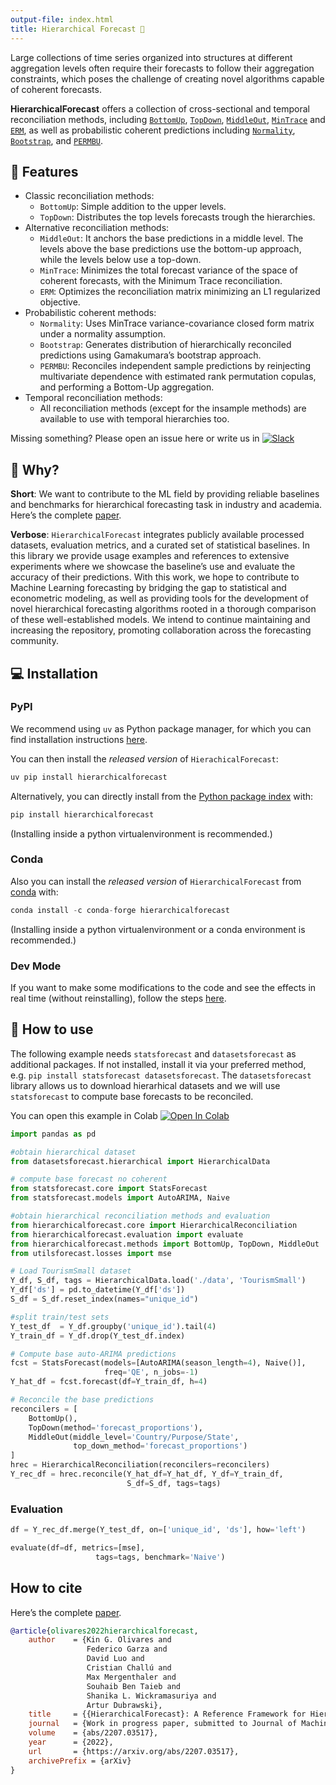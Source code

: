 ```yaml
---
output-file: index.html
title: Hierarchical Forecast 👑
---
```



Large collections of time series organized into structures at different
aggregation levels often require their forecasts to follow their
aggregation constraints, which poses the challenge of creating novel
algorithms capable of coherent forecasts.

**HierarchicalForecast** offers a collection of cross-sectional and
temporal reconciliation methods, including
[`BottomUp`](https://Nixtla.github.io/hierarchicalforecast/src/methods.html#bottomup),
[`TopDown`](https://Nixtla.github.io/hierarchicalforecast/src/methods.html#topdown),
[`MiddleOut`](https://Nixtla.github.io/hierarchicalforecast/src/methods.html#middleout),
[`MinTrace`](https://Nixtla.github.io/hierarchicalforecast/src/methods.html#mintrace)
and
[`ERM`](https://Nixtla.github.io/hierarchicalforecast/src/methods.html#erm),
as well as probabilistic coherent predictions including
[`Normality`](https://Nixtla.github.io/hierarchicalforecast/src/probabilistic_methods.html#normality),
[`Bootstrap`](https://Nixtla.github.io/hierarchicalforecast/src/probabilistic_methods.html#bootstrap),
and
[`PERMBU`](https://Nixtla.github.io/hierarchicalforecast/src/probabilistic_methods.html#permbu).

## 🎊 Features

-   Classic reconciliation methods:
    -   `BottomUp`: Simple addition to the upper levels.
    -   `TopDown`: Distributes the top levels forecasts trough the
        hierarchies.
-   Alternative reconciliation methods:
    -   `MiddleOut`: It anchors the base predictions in a middle level.
        The levels above the base predictions use the bottom-up
        approach, while the levels below use a top-down.
    -   `MinTrace`: Minimizes the total forecast variance of the space
        of coherent forecasts, with the Minimum Trace reconciliation.
    -   `ERM`: Optimizes the reconciliation matrix minimizing an L1
        regularized objective.
-   Probabilistic coherent methods:
    -   `Normality`: Uses MinTrace variance-covariance closed form
        matrix under a normality assumption.
    -   `Bootstrap`: Generates distribution of hierarchically reconciled
        predictions using Gamakumara’s bootstrap approach.
    -   `PERMBU`: Reconciles independent sample predictions by
        reinjecting multivariate dependence with estimated rank
        permutation copulas, and performing a Bottom-Up aggregation.
-   Temporal reconciliation methods:
    -   All reconciliation methods (except for the insample methods) are
        available to use with temporal hierarchies too.

Missing something? Please open an issue here or write us in
[![Slack](https://img.shields.io/badge/Slack-4A154B?&logo=slack&logoColor=white.png)](https://join.slack.com/t/nixtlaworkspace/shared_invite/zt-135dssye9-fWTzMpv2WBthq8NK0Yvu6A)

## 📖 Why?

**Short**: We want to contribute to the ML field by providing reliable
baselines and benchmarks for hierarchical forecasting task in industry
and academia. Here’s the complete
[paper](https://arxiv.org/abs/2207.03517).

**Verbose**: `HierarchicalForecast` integrates publicly available
processed datasets, evaluation metrics, and a curated set of statistical
baselines. In this library we provide usage examples and references to
extensive experiments where we showcase the baseline’s use and evaluate
the accuracy of their predictions. With this work, we hope to contribute
to Machine Learning forecasting by bridging the gap to statistical and
econometric modeling, as well as providing tools for the development of
novel hierarchical forecasting algorithms rooted in a thorough
comparison of these well-established models. We intend to continue
maintaining and increasing the repository, promoting collaboration
across the forecasting community.

## 💻 Installation

### PyPI

We recommend using `uv` as Python package manager, for which you can
find installation instructions
[here](https://docs.astral.sh/uv/getting-started/installation/).

You can then install the *released version* of `HierachicalForecast`:


```python
uv pip install hierarchicalforecast
```

Alternatively, you can directly install from the [Python package
index](https://pypi.org) with:


```python
pip install hierarchicalforecast
```

(Installing inside a python virtualenvironment is recommended.)

### Conda

Also you can install the *released version* of `HierarchicalForecast`
from [conda](https://anaconda.org) with:


```python
conda install -c conda-forge hierarchicalforecast
```

(Installing inside a python virtualenvironment or a conda environment is
recommended.)

### Dev Mode

If you want to make some modifications to the code and see the effects
in real time (without reinstalling), follow the steps
[here](https://github.com/Nixtla/hierarchicalforecast/blob/main/CONTRIBUTING.md).

## 🧬 How to use

The following example needs `statsforecast` and `datasetsforecast` as
additional packages. If not installed, install it via your preferred
method, e.g. `pip install statsforecast datasetsforecast`. The
`datasetsforecast` library allows us to download hierarhical datasets
and we will use `statsforecast` to compute base forecasts to be
reconciled.

You can open this example in Colab [![Open In
Colab](https://colab.research.google.com/assets/colab-badge.svg)](https://colab.research.google.com/github/nixtla/hierarchicalforecast/blob/main/nbs/examples/TourismSmall.ipynb)


```python
import pandas as pd

#obtain hierarchical dataset
from datasetsforecast.hierarchical import HierarchicalData

# compute base forecast no coherent
from statsforecast.core import StatsForecast
from statsforecast.models import AutoARIMA, Naive

#obtain hierarchical reconciliation methods and evaluation
from hierarchicalforecast.core import HierarchicalReconciliation
from hierarchicalforecast.evaluation import evaluate
from hierarchicalforecast.methods import BottomUp, TopDown, MiddleOut
from utilsforecast.losses import mse

# Load TourismSmall dataset
Y_df, S_df, tags = HierarchicalData.load('./data', 'TourismSmall')
Y_df['ds'] = pd.to_datetime(Y_df['ds'])
S_df = S_df.reset_index(names="unique_id")

#split train/test sets
Y_test_df  = Y_df.groupby('unique_id').tail(4)
Y_train_df = Y_df.drop(Y_test_df.index)

# Compute base auto-ARIMA predictions
fcst = StatsForecast(models=[AutoARIMA(season_length=4), Naive()],
                     freq='QE', n_jobs=-1)
Y_hat_df = fcst.forecast(df=Y_train_df, h=4)

# Reconcile the base predictions
reconcilers = [
    BottomUp(),
    TopDown(method='forecast_proportions'),
    MiddleOut(middle_level='Country/Purpose/State',
              top_down_method='forecast_proportions')
]
hrec = HierarchicalReconciliation(reconcilers=reconcilers)
Y_rec_df = hrec.reconcile(Y_hat_df=Y_hat_df, Y_df=Y_train_df,
                          S_df=S_df, tags=tags)
```

### Evaluation


```python
df = Y_rec_df.merge(Y_test_df, on=['unique_id', 'ds'], how='left')

evaluate(df=df, metrics=[mse],
                   tags=tags, benchmark='Naive')
```

## How to cite

Here’s the complete [paper](https://arxiv.org/abs/2207.03517).


```bibtex
@article{olivares2022hierarchicalforecast,
    author    = {Kin G. Olivares and
                 Federico Garza and 
                 David Luo and 
                 Cristian Challú and
                 Max Mergenthaler and
                 Souhaib Ben Taieb and
                 Shanika L. Wickramasuriya and
                 Artur Dubrawski},
    title     = {{HierarchicalForecast}: A Reference Framework for Hierarchical Forecasting in Python},
    journal   = {Work in progress paper, submitted to Journal of Machine Learning Research.},
    volume    = {abs/2207.03517},
    year      = {2022},
    url       = {https://arxiv.org/abs/2207.03517},
    archivePrefix = {arXiv}
}
```

